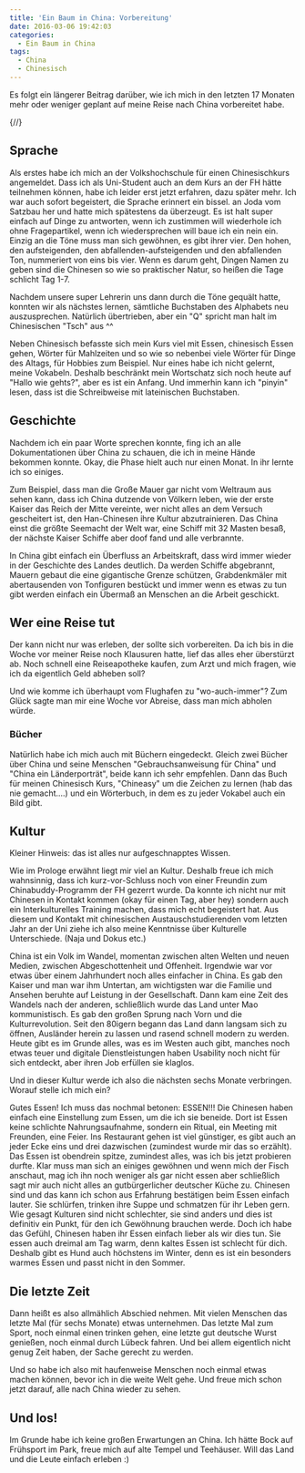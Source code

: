 ```yaml
---
title: 'Ein Baum in China: Vorbereitung'
date: 2016-03-06 19:42:03
categories:
  - Ein Baum in China
tags:
  - China
  - Chinesisch
---
```


Es folgt ein längerer Beitrag darüber, wie ich mich in den letzten 17 Monaten mehr oder weniger geplant auf meine Reise nach China vorbereitet habe.

{/*<!-- more -->*/}

## Sprache
Als erstes habe ich mich an der Volkshochschule für einen Chinesischkurs angemeldet. Dass ich als Uni-Student auch an dem Kurs an der FH hätte teilnehmen können, habe ich leider erst jetzt erfahren, dazu später mehr. Ich war auch sofort begeistert, die Sprache erinnert ein bissel. an Joda vom Satzbau her und hatte mich spätestens da überzeugt. Es ist halt super einfach auf Dinge zu antworten, wenn ich zustimmen will wiederhole ich ohne Fragepartikel, wenn ich wiedersprechen will baue ich ein nein ein. Einzig an die Töne muss man sich gewöhnen, es gibt ihrer vier. Den hohen, den aufsteigenden, den abfallenden-aufsteigenden und den abfallenden Ton, nummeriert von eins bis vier. Wenn es darum geht, Dingen Namen zu geben sind die Chinesen so wie so praktischer Natur, so heißen die Tage schlicht Tag 1-7.

Nachdem unsere super Lehrerin uns dann durch die Töne gequält hatte, konnten wir als nächstes lernen, sämtliche Buchstaben des Alphabets neu auszusprechen. Natürlich übertrieben, aber ein "Q" spricht man halt im Chinesischen "Tsch" aus ^^

Neben Chinesisch befasste sich mein Kurs viel mit Essen, chinesisch Essen gehen, Wörter für Mahlzeiten und so wie so nebenbei viele Wörter für Dinge des Altags, für Hobbies zum Beispiel. Nur eines habe ich nicht gelernt, meine Vokabeln. Deshalb beschränkt mein Wortschatz sich noch heute auf "Hallo wie gehts?", aber es ist ein Anfang. Und immerhin kann ich "pinyin" lesen, dass ist die Schreibweise mit lateinischen Buchstaben.

## Geschichte
Nachdem ich ein paar Worte sprechen konnte, fing ich an alle Dokumentationen über China zu schauen, die ich in meine Hände bekommen konnte. Okay, die Phase hielt auch nur einen Monat. In ihr lernte ich so einiges.

Zum Beispiel, dass man die Große Mauer gar nicht vom Weltraum aus sehen kann, dass ich China dutzende von Völkern leben, wie der erste Kaiser das Reich der Mitte vereinte, wer nicht alles an dem Versuch gescheitert ist, den Han-Chinesen ihre Kultur abzutrainieren. Das China einst die größte Seemacht der Welt war, eine Schiff mit 32 Masten besaß, der nächste Kaiser Schiffe aber doof fand und alle verbrannte.

In China gibt einfach ein Überfluss an Arbeitskraft, dass wird immer wieder in der Geschichte des Landes deutlich. Da werden Schiffe abgebrannt, Mauern gebaut die eine gigantische Grenze schützen, Grabdenkmäler mit abertausenden von Tonfiguren bestückt und immer wenn es etwas zu tun gibt werden einfach ein Übermaß an Menschen an die Arbeit geschickt.

## Wer eine Reise tut
Der kann nicht nur was erleben, der sollte sich vorbereiten. Da ich bis in die Woche vor meiner Reise noch Klausuren hatte, lief das alles eher überstürzt ab. Noch schnell eine Reiseapotheke kaufen, zum Arzt und mich fragen, wie ich da eigentlich Geld abheben soll?

Und wie komme ich überhaupt vom Flughafen zu "wo-auch-immer"? Zum Glück sagte man mir eine Woche vor Abreise, dass man mich abholen würde.

### Bücher
Natürlich habe ich mich auch mit Büchern eingedeckt. Gleich zwei Bücher über China und seine Menschen "Gebrauchsanweisung für China" und "China ein Länderporträt", beide kann ich sehr empfehlen. Dann das Buch für meinen Chinesisch Kurs, "Chineasy" um die Zeichen zu lernen (hab das nie gemacht....) und ein Wörterbuch, in dem es zu jeder Vokabel auch ein Bild gibt.

## Kultur
Kleiner Hinweis: das ist alles nur aufgeschnapptes Wissen.

Wie im Prologe erwähnt liegt mir viel an Kultur. Deshalb freue ich mich wahnsinnig, dass ich kurz-vor-Schluss noch von einer Freundin zum Chinabuddy-Programm der FH gezerrt wurde. Da konnte ich nicht nur mit Chinesen in Kontakt kommen (okay für einen Tag, aber hey) sondern auch ein Interkulturelles Training machen, dass mich echt begeistert hat. Aus diesem und Kontakt mit chinesischen Austauschstudierenden vom letzten Jahr an der Uni ziehe ich also meine Kenntnisse über Kulturelle Unterschiede. (Naja und Dokus etc.)

China ist ein Volk im Wandel, momentan zwischen alten Welten und neuen Medien, zwischen Abgeschottenheit und Offenheit. Irgendwie war vor etwas über einem Jahrhundert noch alles einfacher in China. Es gab den Kaiser und man war ihm Untertan, am wichtigsten war die Familie und Ansehen beruhte auf Leistung in der Gesellschaft. Dann kam eine Zeit des Wandels nach der anderen, schließlich wurde das Land unter Mao kommunistisch. Es gab den großen Sprung nach Vorn und die Kulturrevolution. Seit den 80igern begann das Land dann langsam sich zu öffnen, Ausländer herein zu lassen und rasend schnell modern zu werden. Heute gibt es im Grunde alles, was es im Westen auch gibt, manches noch etwas teuer und digitale Dienstleistungen haben Usability noch nicht für sich entdeckt, aber ihren Job erfüllen sie klaglos.

Und in dieser Kultur werde ich also die nächsten sechs Monate verbringen. Worauf stelle ich mich ein?

Gutes Essen! Ich muss das nochmal betonen: ESSEN!!! Die Chinesen haben einfach eine Einstellung zum Essen, um die ich sie beneide. Dort ist Essen keine schlichte Nahrungsaufnahme, sondern ein Ritual, ein Meeting mit Freunden, eine Feier. Ins Restaurant gehen ist viel günstiger, es gibt auch an jeder Ecke eins und drei dazwischen (zumindest wurde mir das so erzählt). Das Essen ist obendrein spitze, zumindest alles, was ich bis jetzt probieren durfte. Klar muss man sich an einiges gewöhnen und wenn mich der Fisch anschaut, mag ich ihn noch weniger als gar nicht essen aber schließlich sagt mir auch nicht alles an gutbürgerlicher deutscher Küche zu. Chinesen sind und das kann ich schon aus Erfahrung bestätigen beim Essen einfach lauter. Sie schlürfen, trinken ihre Suppe und schmatzen für ihr Leben gern. Wie gesagt Kulturen sind nicht schlechter, sie sind anders und dies ist definitiv ein Punkt, für den ich Gewöhnung brauchen werde. Doch ich habe das Gefühl, Chinesen haben ihr Essen einfach lieber als wir dies tun. Sie essen auch dreimal am Tag warm, denn kaltes Essen ist schlecht für dich. Deshalb gibt es Hund auch höchstens im Winter, denn es ist ein besonders warmes Essen und passt nicht in den Sommer.

## Die letzte Zeit
Dann heißt es also allmählich Abschied nehmen. Mit vielen Menschen das letzte Mal (für sechs Monate) etwas unternehmen. Das letzte Mal zum Sport, noch einmal einen trinken gehen, eine letzte gut deutsche Wurst genießen, noch einmal durch Lübeck fahren. Und bei allem eigentlich nicht genug Zeit haben, der Sache gerecht zu werden.

Und so habe ich also mit haufenweise Menschen noch einmal etwas machen können, bevor ich in die weite Welt gehe. Und freue mich schon jetzt darauf, alle nach China wieder zu sehen.

## Und los!
Im Grunde habe ich keine großen Erwartungen an China. Ich hätte Bock auf Frühsport im Park, freue mich auf alte Tempel und Teehäuser. Will das Land und die Leute einfach erleben :)
